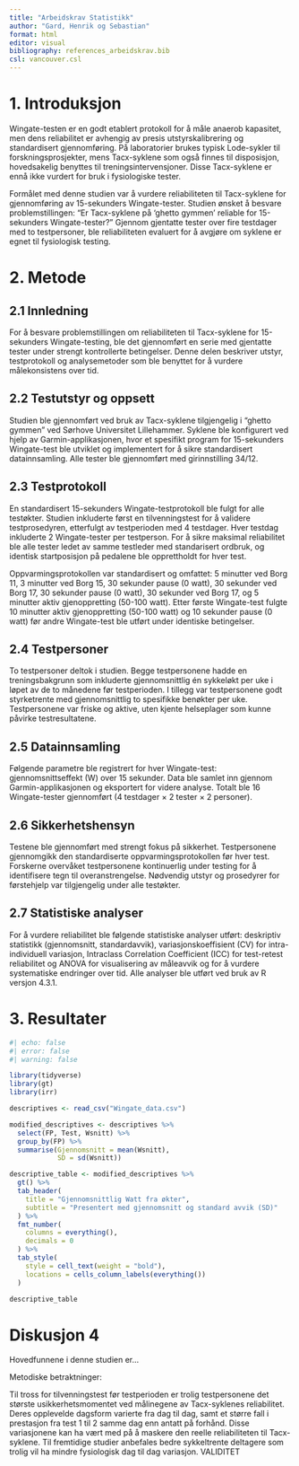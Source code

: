 ```yaml
---
title: "Arbeidskrav Statistikk"
author: "Gard, Henrik og Sebastian"
format: html
editor: visual
bibliography: references_arbeidskrav.bib
csl: vancouver.csl
---
```


# 1. Introduksjon

Wingate-testen er en godt etablert protokoll for å måle anaerob kapasitet, men dens reliabilitet er avhengig av presis utstyrskalibrering og standardisert gjennomføring. På laboratorier brukes typisk Lode-sykler til forskningsprosjekter, mens Tacx-syklene som også finnes til disposisjon, hovedsakelig benyttes til treningsintervensjoner. Disse Tacx-syklene er ennå ikke vurdert for bruk i fysiologiske tester.

Formålet med denne studien var å vurdere reliabiliteten til Tacx-syklene for gjennomføring av 15-sekunders Wingate-tester. Studien ønsket å besvare problemstillingen: "Er Tacx-syklene på 'ghetto gymmen' reliable for 15-sekunders Wingate-tester?" Gjennom gjentatte tester over fire testdager med to testpersoner, ble reliabiliteten evaluert for å avgjøre om syklene er egnet til fysiologisk testing.

# 2. Metode

## 2.1 Innledning

For å besvare problemstillingen om reliabiliteten til Tacx-syklene for 15-sekunders Wingate-testing, ble det gjennomført en serie med gjentatte tester under strengt kontrollerte betingelser. Denne delen beskriver utstyr, testprotokoll og analysemetoder som ble benyttet for å vurdere målekonsistens over tid.

## 2.2 Testutstyr og oppsett

Studien ble gjennomført ved bruk av Tacx-syklene tilgjengelig i "ghetto gymmen" ved Sørhove Universitet Lillehammer. Syklene ble konfigurert ved hjelp av Garmin-applikasjonen, hvor et spesifikt program for 15-sekunders Wingate-test ble utviklet og implementert for å sikre standardisert datainnsamling. Alle tester ble gjennomført med girinnstilling 34/12.

## 2.3 Testprotokoll

En standardisert 15-sekunders Wingate-testprotokoll ble fulgt for alle testøkter. Studien inkluderte først en tilvenningstest for å validere testprosedyren, etterfulgt av testperioden med 4 testdager. Hver testdag inkluderte 2 Wingate-tester per testperson. For å sikre maksimal reliabilitet ble alle tester ledet av samme testleder med standarisert ordbruk, og identisk startposisjon på pedalene ble opprettholdt for hver test.

Oppvarmingsprotokollen var standardisert og omfattet: 5 minutter ved Borg 11, 3 minutter ved Borg 15, 30 sekunder pause (0 watt), 30 sekunder ved Borg 17, 30 sekunder pause (0 watt), 30 sekunder ved Borg 17, og 5 minutter aktiv gjenoppretting (50-100 watt). Etter første Wingate-test fulgte 10 minutter aktiv gjenoppretting (50-100 watt) og 10 sekunder pause (0 watt) før andre Wingate-test ble utført under identiske betingelser.

## 2.4 Testpersoner

To testpersoner deltok i studien. Begge testpersonene hadde en treningsbakgrunn som inkluderte gjennomsnittlig én sykkeløkt per uke i løpet av de to månedene før testperioden. I tillegg var testpersonene godt styrketrente med gjennomsnittlig to spesifikke benøkter per uke. Testpersonene var friske og aktive, uten kjente helseplager som kunne påvirke testresultatene.

## 2.5 Datainnsamling

Følgende parametre ble registrert for hver Wingate-test: gjennomsnittseffekt (W) over 15 sekunder. Data ble samlet inn gjennom Garmin-applikasjonen og eksportert for videre analyse. Totalt ble 16 Wingate-tester gjennomført (4 testdager × 2 tester × 2 personer).

## 2.6 Sikkerhetshensyn

Testene ble gjennomført med strengt fokus på sikkerhet. Testpersonene gjennomgikk den standardiserte oppvarmingsprotokollen før hver test. Forskerne overvåket testpersonene kontinuerlig under testing for å identifisere tegn til overanstrengelse. Nødvendig utstyr og prosedyrer for førstehjelp var tilgjengelig under alle testøkter.

## 2.7 Statistiske analyser

For å vurdere reliabilitet ble følgende statistiske analyser utført: deskriptiv statistikk (gjennomsnitt, standardavvik), variasjonskoeffisient (CV) for intra-individuell variasjon, Intraclass Correlation Coefficient (ICC) for test-retest reliabilitet og ANOVA for visualisering av måleavvik og for å vurdere systematiske endringer over tid. Alle analyser ble utført ved bruk av R versjon 4.3.1.

# 3. Resultater

```r
#| echo: false
#| error: false
#| warning: false

library(tidyverse)
library(gt)
library(irr)

descriptives <- read_csv("Wingate_data.csv")

modified_descriptives <- descriptives %>% 
  select(FP, Test, Wsnitt) %>% 
  group_by(FP) %>% 
  summarise(Gjennomsnitt = mean(Wsnitt),
            SD = sd(Wsnitt))

descriptive_table <- modified_descriptives %>% 
  gt() %>% 
  tab_header(
    title = "Gjennomsnittlig Watt fra økter",
    subtitle = "Presentert med gjennomsnitt og standard avvik (SD)"
  ) %>% 
  fmt_number(
    columns = everything(),
    decimals = 0
  ) %>% 
  tab_style(
    style = cell_text(weight = "bold"),
    locations = cells_column_labels(everything())
  )

descriptive_table


```

# Diskusjon 4

Hovedfunnene i denne studien er...

Metodiske betraktninger:

Til tross for tilvenningstest før testperioden er trolig testpersonene det største usikkerhetsmomentet ved målinegene av Tacx-syklenes reliabilitet. Deres opplevelde dagsform varierte fra dag til dag, samt et større fall i prestasjon fra test 1 til 2 samme dag enn antatt på forhånd. Disse variasjonene kan ha vært med på å maskere den reelle reliabiliteten til Tacx-syklene. Til fremtidige studier anbefales bedre sykkeltrente deltagere som trolig vil ha mindre fysiologisk dag til dag variasjon. VALIDITET

